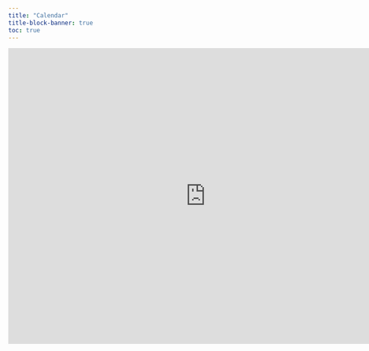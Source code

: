```yaml
---
title: "Calendar"
title-block-banner: true
toc: true
---
```




<iframe src="https://calendar.google.com/calendar/embed?src=mrc305%40gmail.com&ctz=America%2FVancouver" style="border: 0" width="800" height="600" frameborder="0" scrolling="no"></iframe>


